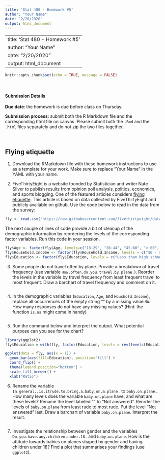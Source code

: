```yaml
---
title: 'Stat 480 - Homework #5'
author: "Your Name"
date: "2/20/2020"
output: html_document
---
```

---
title: 'Stat 480 - Homework #5'
author: "Your Name"
date: "2/20/2020"
output: html_document
---

```r
knitr::opts_chunk$set(echo = TRUE, message = FALSE)
```

<br/>

#### Submission Details

**Due date**: the homework is due before class on Thursday. 

**Submission process**: submit both the R Markdown file and the corresponding html file on canvas. Please submit both the `.Rmd` and the `.html` files separately and do not zip the two files together.

<br/>

## Flying etiquette

1. Download the RMarkdown file with these homework instructions to use as a template for your work.
Make sure to replace "Your Name" in the YAML with your name.


2. FiveThirtyEight is a website founded by Statistician and writer Nate Silver to publish results from  opinion poll analysis, politics, economics, and sports blogging. One of the featured articles considers [flying etiquette](https://fivethirtyeight.com/features/airplane-etiquette-recline-seat/). This article is based on data collected by FiveThirtyEight and publicly available on github. Use the code below to read in the data from the survey:

```r
fly <- read.csv("https://raw.githubusercontent.com/fivethirtyeight/data/master/flying-etiquette-survey/flying-etiquette.csv")
```

The next couple of lines of code provide a bit of cleanup of the demographic information by reordering the levels of the  corresponding factor variables. Run this code in your session.

```r
fly$Age <- factor(fly$Age, levels=c("18-29", "30-44", "45-60", "> 60", ""))
fly$Household.Income <- factor(fly$Household.Income, levels = c("$0 - $24,999","$25,000 - $49,999", "$50,000 - $99,999", "$100,000 - $149,999", "150000", ""))
fly$Education <- factor(fly$Education, levels = c("Less than high school degree", "High school degree", "Some college or Associate degree", "Bachelor degree",  "Graduate degree", ""))
```


3. Some people do not travel often by plane. Provide a breakdown of travel frequency (use variable `How.often.do.you.travel.by.plane.`). Reorder the levels in the variable by travel frequency from least frequent travel to most frequent. Draw a barchart of travel frequency and comment on it. 

```r

```


4. In the demographic variables (`Education`, `Age`, and `Houshold.Income`), replace all occurrences of the empty string "" by a missing value `NA`. How many responses do not have any missing values? (Hint: the function `is.na` might come in handy)

```r

```


5. Run the command below and interpret the output. What potential purpose can you see for the chart? 
```r
library(ggplot2)
fly$Education = with(fly, factor(Education, levels = rev(levels(Education))))

ggplot(data = fly, aes(x = 1)) + 
  geom_bar(aes(fill=Education), position="fill") + 
  coord_flip() +
  theme(legend.position="bottom") +
  scale_fill_brewer() + 
  xlab("Ratio") 
```




6. Rename the variable `In.general..is.itrude.to.bring.a.baby.on.a.plane.` to `baby.on.plane.`. How many levels does the variable `baby.on.plane` have, and what are these levels? Rename the level labeled "" to "Not answered". Reorder the levels of `baby.on.plane` from least rude to most rude. Put the level "Not answered" last. Draw a barchart of variable `baby.on.plane`.  Interpret the result.

```r

```


7. Investigate the relationship between gender and the variables `Do.you.have.any.children.under.18.` and `baby.on.plane`. How is the attitude towards babies on planes shaped by gender and having children under 18? Find a plot that summarises your findings (use `ggplot2`).



